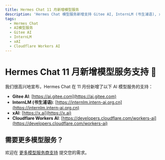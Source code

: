 ```yaml
---
title: Hermes Chat 11 月新增模型服务
description: 'Hermes Chat 模型服务新增支持 Gitee AI, InternLM (书生浦语), xAI, Cloudflare WorkersAI'
tags:
  - Hermes Chat
  - AI模型服务
  - Gitee AI
  - InternLM
  - xAI
  - Cloudflare Workers AI
---
```


# Hermes Chat 11 月新增模型服务支持 🎉

我们很高兴地宣布，Hermes Chat 在 11 月份新增了以下 AI 模型服务的支持：

- **Gitee AI**: [https://ai.gitee.com](https://ai.gitee.com)
- **InternLM (书生浦语)**: [https://internlm.intern-ai.org.cn](https://internlm.intern-ai.org.cn)
- **xAI**: [https://x.ai](https://x.ai)
- **Cloudflare Workers AI**: [https://developers.cloudflare.com/workers-ai](https://developers.cloudflare.com/workers-ai)

## 需要更多模型服务？

欢迎在 [更多模型服务商支持](https://github.com/hermeslabs/lobe-chat/discussions/6157) 提交您的需求。
